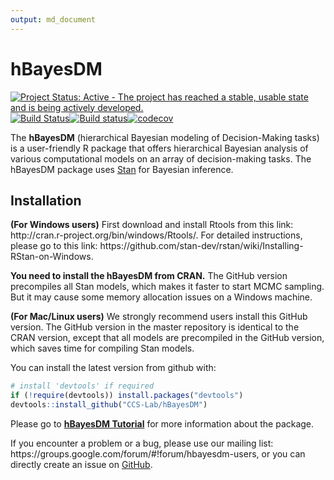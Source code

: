 ```yaml
---
output: md_document
---
```



<!-- README.md is generated from README.Rmd. Please edit that file -->
hBayesDM
========

[![Project Status: Active - The project has reached a stable, usable state and is being actively developed.](http://www.repostatus.org/badges/latest/active.svg)](http://www.repostatus.org/#active)[![Build Status](https://travis-ci.org/CCS-Lab/hBayesDM.svg?branch=master)](https://travis-ci.org/CCS-Lab/hBayesDM)[![Build status](https://ci.appveyor.com/api/projects/status/hi3vp6ikm396pqcu?svg=true)](https://ci.appveyor.com/project/paulhendricks/hbayesdm)[![codecov](https://codecov.io/gh/CCS-Lab/hBayesDM/branch/master/graph/badge.svg)](https://codecov.io/gh/CCS-Lab/hBayesDM)

The **hBayesDM** (hierarchical Bayesian modeling of Decision-Making tasks) is a user-friendly R package that offers hierarchical Bayesian analysis of various computational models on an array of decision-making tasks. The hBayesDM package uses [Stan](http://mc-stan.org/) for Bayesian inference. 

Installation
------------
**(For Windows users)** First download and install Rtools from this link: http://cran.r-project.org/bin/windows/Rtools/. For detailed instructions, please go to this link: https://github.com/stan-dev/rstan/wiki/Installing-RStan-on-Windows. 

**You need to install the hBayesDM from CRAN.** The GitHub version precompiles all Stan models, which makes it faster to start MCMC sampling. But it may cause some memory allocation issues on a Windows machine. 


**(For Mac/Linux users)** We strongly recommend users install this GitHub version. The GitHub version in the master repository is identical to the CRAN version, except that all models are precompiled in the GitHub version, which saves time for compiling Stan models. 

You can install the latest version from github with:

``` r
# install 'devtools' if required
if (!require(devtools)) install.packages("devtools")  
devtools::install_github("CCS-Lab/hBayesDM")
```

Please go to **[hBayesDM Tutorial](http://rpubs.com/CCSL/hBayesDM)** for more information about the package.


If you encounter a problem or a bug, please use our mailing list: https://groups.google.com/forum/#!forum/hbayesdm-users, or you can directly create an issue on [GitHub](https://github.com/CCS-Lab/hBayesDM/issues/new). 

